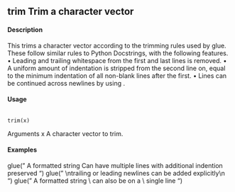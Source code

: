 ## trim Trim a character vector

#### Description
This trims a character vector according to the trimming rules used by glue. These follow similar
rules to Python Docstrings, with the following features.
• Leading and trailing whitespace from the first and last lines is removed.
• A uniform amount of indentation is stripped from the second line on, equal to the minimum
indentation of all non-blank lines after the first.
• Lines can be continued across newlines by using \.

#### Usage
<pre><code>
trim(x)
</code></pre>
Arguments
x A character vector to trim.

#### Examples
glue("
A formatted string
Can have multiple lines
with additional indention preserved
")
glue("
\\ntrailing or leading newlines can be added explicitly\\n
")
glue("
A formatted string \\
can also be on a \\
single line
")

